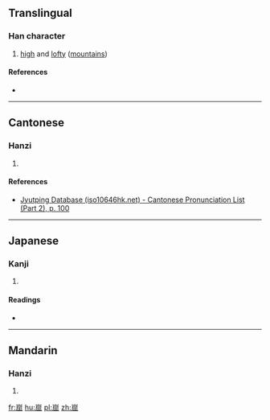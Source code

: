 ==Translingual==

===Han character===
{{Han char|rn=46|rad=山|as=08|sn=11|four=|canj=USUU,XUSUU|ids=⿱山屈}}

# [[high]] and [[lofty]] ([[mountain]]s)

====References====
* {{Han ref|kx=0315.151|dkj=08186|hdz=10784.040|uh=5D2B|ud=23851}}

----

==Cantonese==

===Hanzi===
{{yue-hanzi|jyut=[[fat1]]|y=fat1}}

# {{defn|lang=yue|sort=山08}}

====References====
* [http://www.iso10646hk.net/jp/document/download.jsp Jyutping Database (iso10646hk.net) - Cantonese Pronunciation List (Part 2), p. 100]

----

==Japanese==

===Kanji===
{{ja-kanji|grade=|rs=山08}}

# {{defn|lang=ja|sort=山08}}

====Readings====
* {{ja-readings|on=[[くつ]] (kutsu)|kun=[[そばだつ]] (sobadatsu)}}

----

==Mandarin==

===Hanzi===
{{cmn-hanzi|pin=[[kū]] ([[ku1]]), [[jué]] ([[jue2]])|wg=k'u<sup>1</sup>, chüeh<sup>2</sup>}}

# {{defn|lang=cmn|sort=山08}}

[[fr:崫]]
[[hu:崫]]
[[pl:崫]]
[[zh:崫]]